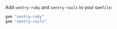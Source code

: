 Add `sentry-ruby` and `sentry-rails` to your `Gemfile`:

```ruby {filename:"Gemfile"}
gem "sentry-ruby"
gem "sentry-rails"
```
